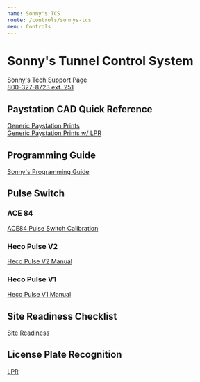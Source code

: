 ```yaml
---
name: Sonny's TCS
route: /controls/sonnys-tcs
menu: Controls
---
```


# Sonny's Tunnel Control System

[Sonny's Tech Support Page](https://www.sonnysdirect.com/sonnysdirect/en/prd_car_wash_equipment_resources)  
[800-327-8723 ext. 251](tel:800-327-8723,251)

## Paystation CAD Quick Reference

[Generic Paystation Prints](../public/controls/sonnys/Paystation-Prints.pdf)  
[Generic Paystation Prints w/ LPR](../public/controls/sonnys/Paystation-Prints_LPR.pdf)

## Programming Guide

[Sonny's Programming Guide](../public/controls/sonnys/TCS-Programming-Guide.pdf)

## Pulse Switch

### ACE 84

[ACE84 Pulse Switch Calibration](../public/controls/sonnys/ACE84-Manual.pdf)

### Heco Pulse V2

[Heco Pulse V2 Manual](../public/controls/sonnys/V2-Heco-Pulse.pdf)

### Heco Pulse V1

[Heco Pulse V1 Manual](../public/controls/sonnys/V1-Heco-Pulse.pdf)

## Site Readiness Checklist

[Site Readiness](../public/controls/sonnys/Site-Readiness.pdf)

## License Plate Recognition

[LPR](../public/controls/sonnys/LPR-Teach-Mode.pdf)
